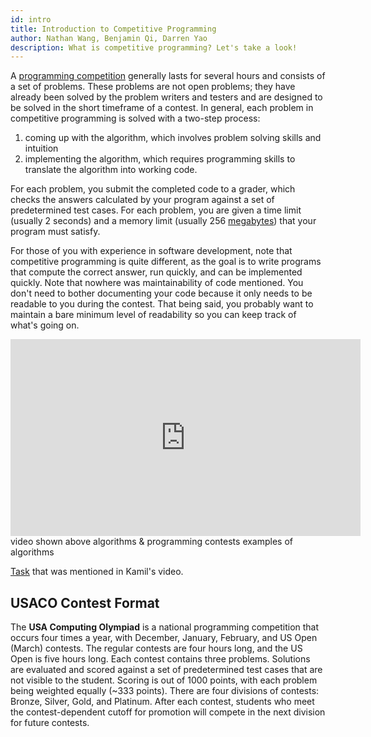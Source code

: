 ```yaml
---
id: intro
title: Introduction to Competitive Programming
author: Nathan Wang, Benjamin Qi, Darren Yao
description: What is competitive programming? Let's take a look!
---
```


A [programming competition](https://en.wikipedia.org/wiki/Competitive_programming) generally lasts for several hours and consists of a set of problems. These problems are not open problems; they have already been solved by the problem writers and testers and are designed to be solved in the short timeframe of a contest. In general, each problem in competitive programming is solved with a two-step process: 

 1. coming up with the algorithm, which involves problem solving skills and intuition
 2. implementing the algorithm, which requires programming skills to translate the algorithm into working code.

For each problem, you submit the completed code to a grader, which checks the answers calculated by your program against a set of predetermined test cases. For each problem, you are given a time limit (usually 2 seconds) and a memory limit (usually 256 [megabytes](https://en.wikipedia.org/wiki/Megabyte)) that your program must satisfy.

For those of you with experience in software development, note that competitive programming is quite different, as the goal is to write programs that compute the correct answer, run quickly, and can be implemented quickly. Note that nowhere was maintainability of code mentioned. You don't need to bother documenting your code because it only needs to be readable to you during the contest. That being said, you probably want to maintain a bare minimum level of readability so you can keep track of what's going on.

<!-- <Optional title="More Information"> -->

<div class="yt-video-container my-8"><iframe width="560" height="315" src="https://www.youtube.com/embed/ueNT-w7Oluw" frameborder="0" allow="accelerometer; autoplay; encrypted-media; gyroscope; picture-in-picture" allowfullscreen></iframe></div>

<Resources>
   <Resource source="William Lin" title="Video - What is Competitive Programming?" url="https://www.youtube.com/watch?time_continue=1&v=ueNT-w7Oluw">video shown above</Resource>
   <Resource source="Kamil Debowski" title="Video - Interview with a Competitive Programmer" url="https://www.youtube.com/watch?v=F4rykKLcduI"></Resource>
   <Resource source="CPH" title="1 - Introduction">algorithms & programming contests</Resource>
   <Resource source="IUSACO" title="1 - The Beginning"></Resource>
   <Resource source="PAPS" title="1 - Algorithms & Problems">examples of algorithms</Resource>
</Resources>

[Task](https://open.kattis.com/contests/mcpc19open/problems/basketballoneonone) that was mentioned in Kamil's video.

<!-- </Optional> -->

## USACO Contest Format

<Resources>
	<Resource source="USACO" title="Contests" url="http://www.usaco.org/index.php?page=contests" starred> </Resource>
</Resources>

The **USA Computing Olympiad** is a national programming competition that occurs four times a year, with December, January, February, and US Open (March) contests. The regular contests are four hours long, and the US Open is five hours long. Each contest contains three problems. Solutions are evaluated and scored against a set of predetermined test cases that are not visible to the student. Scoring is out of 1000 points, with each problem being weighted equally (\~333 points). There are four divisions of contests: Bronze, Silver, Gold, and Platinum. After each contest, students who meet the contest-dependent cutoff for promotion will compete in the next division for future contests.
